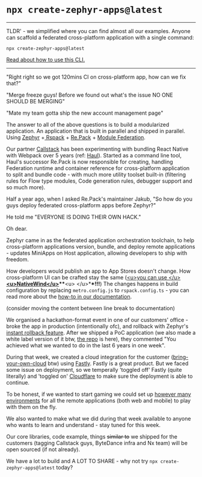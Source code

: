 # `npx create-zephyr-apps@latest`

---

TLDR' - we simplified where you can find almost all our examples. Anyone can scaffold a federated cross-platform application with a single command:

```
npx create-zephyr-apps@latest
```

[Read about how to use this CLI.](https://docs.zephyr-cloud.io/recipes/repack-mf)

---

"Right right so we got 120mins CI on cross-platform app, how can we fix that?"

"Merge freeze guys! Before we found out what's the issue NO ONE SHOULD BE MERGING"

"Mate my team gotta ship the new account management page"

The answer to all of the above questions is to build a modularized application. An application that is built in parallel and shipped in parallel. Using [Zephyr](https://docs.zephyr-cloud.io) +[ Rspack](https://rspack.dev) + [Re.Pack](https://github.com/callstack/repack) + [Module Federation](https://module-federation.io).

Our partner [Callstack](https://www.callstack.com/) has been experimenting with bundling React Native with Webpack over 5 years (ref: [Haul](https://github.com/callstack/haul)). Started as a command line tool, Haul's successor Re.Pack is now responsible for creating, handling Federation runtime and container reference for cross-platform application to split and bundle code - with much more utility toolset built-in (filtering rules for Flow type modules, Code generation rules, debugger support and so much more).

Half a year ago, when I asked Re.Pack's maintainer Jakub, "So how do you guys deploy federated cross-platform apps before Zephyr?"

He told me "EVERYONE IS DOING THEIR OWN HACK."

Oh dear.

Zephyr came in as the federated application orchestration toolchain, to help cross-platform applications version, bundle, and deploy remote applications - updates MiniApps on Host application, allowing developers to ship with freedom.

How developers would publish an app to App Stores doesn't change. How cross-platform UI can be crafted stay the same ([\<u>you can use \</u>](https://x.com/_jbroma/status/1881452224305574233?s=46)**[\<u>NativeWind\</u>](https://x.com/_jbroma/status/1881452224305574233?s=46)\*\***\<u> \</u>\***\*!!!**) The changes happens in build configuration by replacing `metro.config.js` to `rspack.config.ts` - you can read more about the [how-to in our documentation](https://docs.zephyr-cloud.io/recipes/repack-mf).

(consider moving the content between line break to documentation)

We organised a hackathon-format event in one of our customers' office - broke the app in production (intentionally ofc), and rollback with Zephyr's [instant rollback feature](https://docs.zephyr-cloud.io/how-to/versioning-tags#version-rollback-and-roll-forward). After we shipped a PoC application (we also made a white label version of it btw, [the repo](https://github.com/ZephyrCloudIO/zephyr-repack-example) is here), they commented "You achieved what we wanted to do in the last 6 years in one week".

During that week, we created a cloud integration for the customer ([bring-your-own-cloud](https://docs.zephyr-cloud.io/cloud) btw) using [Fastly](https://fastly.com). Fastly is a great product. But we faced some issue on deployment, so we temperally 'toggled off' Fastly (quite literally) and 'toggled on' [Cloudflare](https://www.cloudflare.com/en-gb/) to make sure the deployment is able to continue.

To be honest, if we wanted to start gaming we could set up [however many environments](https://docs.zephyr-cloud.io/how-to/environments) for all the remote applications (both web and mobile) to play with them on the fly.

We also wanted to make what we did during that week available to anyone who wants to learn and understand - stay tuned for this week.

Our core libraries, code example, things ~~similar to~~ we shipped for the customers (tagging Callstack guys, ByteDance infra and Nx team) will be open sourced (if not already).

We have a lot to build and A LOT TO SHARE - why not try `npx create-zephyr-apps@latest` today?
